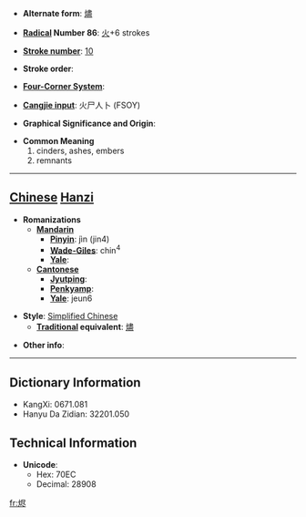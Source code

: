 * '''Alternate form''': [[燼]]

* '''[[Wiktionary:Chinese radical index| Radical]] Number 86''': [[Wiktionary:Chinese radical index 火|火]]+6 strokes

* '''[[Wiktionary:Chinese total strokes index|Stroke number]]''': [[Wiktionary:Chinese total strokes index 10|10]]

* '''Stroke order''': 

* '''[[Wiktionary:Chinese four corner index|Four-Corner System]]''': 

* '''[[Wiktionary:Chinese Cangjie index|Cangjie input]]''': 火尸人卜 (FSOY)

* '''Graphical Significance and Origin''': 

* '''Common Meaning'''
*#cinders, ashes, embers
*# remnants


----

== [[Chinese]] [[Hanzi]] ==

* '''Romanizations'''
** '''[[Mandarin]]'''
*** '''[[Pinyin]]''': jìn (jin4)
*** '''[[Wade-Giles]]''': chin<sup>4</sup>
*** '''[[Yale]]''': 
** '''[[Cantonese]]'''
*** '''[[Jyutping]]''':
*** '''[[Penkyamp]]''': 
*** '''[[Yale]]''': jeun6

* '''Style''': [[Simplified Chinese]] 
** '''[[Traditional Chinese|Traditional]] equivalent''': [[燼]]

* '''Other info''': 

----

== Dictionary Information ==

* KangXi: 0671.081
* Hanyu Da Zidian: 32201.050

== Technical Information ==

* '''Unicode''':
** Hex: 70EC
** Decimal: 28908

[[fr:烬]]
